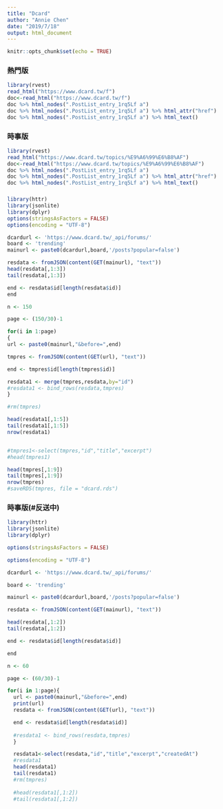 ```yaml
---
title: "Dcard"
author: "Annie Chen"
date: "2019/7/18"
output: html_document
---
```


```r
knitr::opts_chunk$set(echo = TRUE)
```

### 熱門版
```r
library(rvest)
read_html("https://www.dcard.tw/f")
doc<-read_html("https://www.dcard.tw/f")
doc %>% html_nodes(".PostList_entry_1rq5Lf a")
doc %>% html_nodes(".PostList_entry_1rq5Lf a") %>% html_attr("href")
doc %>% html_nodes(".PostList_entry_1rq5Lf a") %>% html_text() 
```

### 時事版
```r
library(rvest)
read_html("https://www.dcard.tw/topics/%E9%A6%99%E6%B8%AF")
doc<-read_html("https://www.dcard.tw/topics/%E9%A6%99%E6%B8%AF")
doc %>% html_nodes(".PostList_entry_1rq5Lf a")
doc %>% html_nodes(".PostList_entry_1rq5Lf a") %>% html_attr("href")
doc %>% html_nodes(".PostList_entry_1rq5Lf a") %>% html_text() 
```

###

```r
library(httr)
library(jsonlite)
library(dplyr)
options(stringsAsFactors = FALSE)
options(encoding = "UTF-8")

dcardurl <- 'https://www.dcard.tw/_api/forums/'
board <- 'trending'
mainurl <- paste0(dcardurl,board,'/posts?popular=false')

resdata <- fromJSON(content(GET(mainurl), "text"))
head(resdata[,1:3])
tail(resdata[,1:3])

end <- resdata$id[length(resdata$id)]
end

n <- 150

page <- (150/30)-1

for(i in 1:page)
{
url <- paste0(mainurl,"&before=",end)

tmpres <- fromJSON(content(GET(url), "text"))

end <- tmpres$id[length(tmpres$id)]

resdata1 <- merge(tmpres,resdata,by="id")
#resdata1 <- bind_rows(resdata,tmpres)
}

#rm(tmpres)

head(resdata1[,1:5])
tail(resdata1[,1:5])
nrow(resdata1)


#tmpres1<-select(tmpres,"id","title","excerpt")
#head(tmpres1)

head(tmpres[,1:9])
tail(tmpres[,1:9])
nrow(tmpres)
#saveRDS(tmpres, file = "dcard.rds")
```

### 時事版(#反送中)
```r
library(httr)
library(jsonlite)
library(dplyr)

options(stringsAsFactors = FALSE)

options(encoding = "UTF-8")

dcardurl <- 'https://www.dcard.tw/_api/forums/'

board <- 'trending'

mainurl <- paste0(dcardurl,board,'/posts?popular=false')

resdata <- fromJSON(content(GET(mainurl), "text"))

head(resdata[,1:2])
tail(resdata[,1:2])

end <- resdata$id[length(resdata$id)]

end

n <- 60

page <- (60/30)-1

for(i in 1:page){
  url <- paste0(mainurl,"&before=",end)
  print(url)
  resdata <- fromJSON(content(GET(url), "text"))

  end <- resdata$id[length(resdata$id)]
  
  #resdata1 <- bind_rows(resdata,tmpres)
  }

  resdata1<-select(resdata,"id","title","excerpt","createdAt")
  #resdata1
  head(resdata1)
  tail(resdata1)
  #rm(tmpres)
  
  #head(resdata1[,1:2])
  #tail(resdata1[,1:2])
```